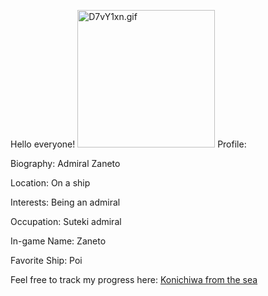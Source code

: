 Hello everyone!
[[File:D7vY1xn.gif|thumb|220x220px]]
Profile:

Biography: Admiral Zaneto

Location: On a ship

Interests: Being an admiral

Occupation: Suteki admiral

In-game Name: Zaneto

Favorite Ship: Poi

Feel free to track my progress here: [https://docs.google.com/spreadsheets/d/14jQ2MHk0zq20GbSq6FTLHLkIXivJ7Jd4oSjgPONeoGM/edit?usp=sharing Konichiwa from the sea]